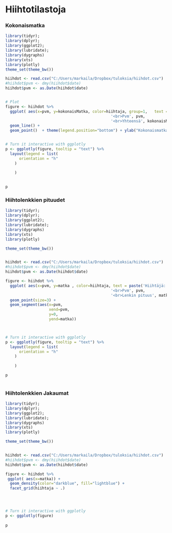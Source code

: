 


# Hiihtotilastoja 

### Kokonaismatka


```r


library(tidyr); 
library(dplyr); 
library(ggplot2);
library(lubridate);
library(dygraphs)
library(xts)
library(plotly)
theme_set(theme_bw())

hiihdot <- read.csv("C:/Users/markaila/Dropbox/tuloksia/hiihdot.csv")
#hiihdot$pvm <- dmy(hiihdot$date)
hiihdot$pvm <- as.Date(hiihdot$date)


# Plot
figure <- hiihdot %>%
  ggplot( aes(x=pvm, y=kokonaisMatka, color=hiihtaja, group=1,   text = paste('Hiihtäjä:', hiihtaja, 
                                              '<br>Pvm', pvm,
                                              '<br>Yhteensä', kokonaisMatka ))) + 
  geom_line() +
  geom_point()  + theme(legend.position="bottom") + ylab("Kokonaismatka") + xlab("Päivämäärä") 


# Turn it interactive with ggplotly
p <- ggplotly(figure, tooltip = "text") %>%
  layout(legend = list(
      orientation = "h"
    )
    
    )
  

p


```

### Hiihtolenkkien pituudet

```r


library(tidyr); 
library(dplyr); 
library(ggplot2);
library(lubridate);
library(dygraphs)
library(xts)
library(plotly)

theme_set(theme_bw())


hiihdot <- read.csv("C:/Users/markaila/Dropbox/tuloksia/hiihdot.csv")
#hiihdot$pvm <- dmy(hiihdot$date)
hiihdot$pvm <- as.Date(hiihdot$date)

figure <- hiihdot %>%
  ggplot( aes(x=pvm, y=matka , color=hiihtaja, text = paste('Hiihtäjä:', hiihtaja, 
                                              '<br>Pvm', pvm,
                                              '<br>Lenkin pituus', matka ))) + 
  geom_point(size=3) + 
  geom_segment(aes(x=pvm, 
                   xend=pvm, 
                   y=0, 
                   yend=matka))



# Turn it interactive with ggplotly
p <- ggplotly(figure, tooltip = "text") %>%
  layout(legend = list(
      orientation = "h"
    )
    
    )

p
  
```

### Hiihtolenkkien Jakaumat

```r


library(tidyr); 
library(dplyr); 
library(ggplot2);
library(lubridate);
library(dygraphs)
library(xts)
library(plotly)

theme_set(theme_bw())


hiihdot <- read.csv("C:/Users/markaila/Dropbox/tuloksia/hiihdot.csv")
#hiihdot$pvm <- dmy(hiihdot$date)
hiihdot$pvm <- as.Date(hiihdot$date)

figure <- hiihdot %>%
 ggplot( aes(x=matka)) + 
  geom_density(color="darkblue", fill="lightblue") + 
  facet_grid(hiihtaja ~ .)




# Turn it interactive with ggplotly
p <- ggplotly(figure)
  
p


```



